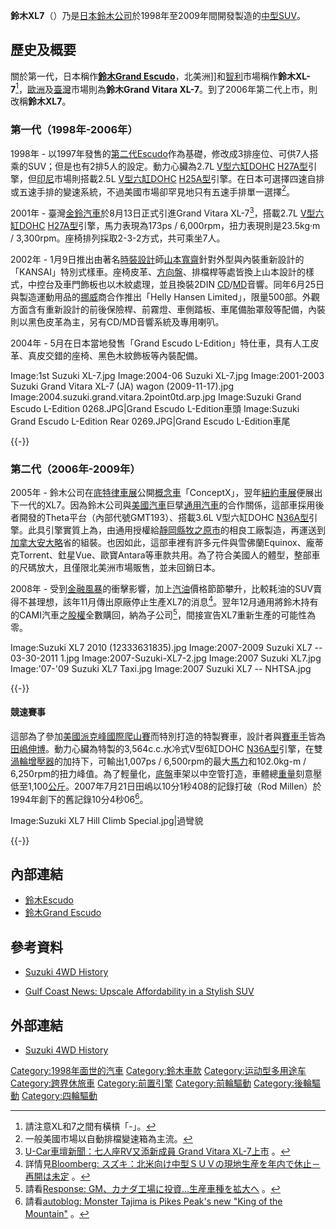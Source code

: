 '''鈴木XL7'''（{{lang-ja|スズキ・XL7}}）乃是[[日本|日本]][[鈴木公司|鈴木公司]]於1998年至2009年間開發製造的[[中型车|中型]][[運動型多用途車|SUV]]。

== 歷史及概要 ==
關於第一代，日本稱作'''[[鈴木Grand_Escudo|鈴木Grand Escudo]]'''，北美洲]]和[[智利|智利]]市場稱作'''鈴木XL-7'''<ref>請注意XL和7之間有橫槓「-」。</ref>，[[歐洲|歐洲]]及[[臺灣|臺灣]]市場則為'''鈴木Grand Vitara XL-7'''。到了2006年第二代上市，則改稱'''鈴木XL7'''。

=== 第一代（1998年-2006年） ===
{{Infobox Automobile
| image          = [[File:1st-Suzuki-XL7.jpg|250px]]<br />[[File:2001-2003_Suzuki_Grand_Vitara_XL-7_(JA)_wagon_(2010-02-24)_02.jpg|250px]]
| name           = 鈴木Grand Escudo
| aka            = 鈴木XL-7（[[北美洲|北美洲]]、[[智利|智利]]）<br>鈴木Grand Vitara XL-7（[[歐洲|歐洲]]、臺灣）
| manufacturer   = [[鈴木公司|鈴木公司]]
| parent_company = 
| production     = 1998年-2006年
| predecessor    = 
| successor      = [[鈴木XL7|鈴木XL7]]
| class          = [[中型车|中型]][[運動型多用途車|SUV]]
| layout         = [[前置後驅|FR]]、[[四轮驱动#適時四驅|適時4WD]]
| platform       = 
| body_style     = 五門[[掀背車|掀背車]]
| engine         = 2.5L [[V6发动机|V型六缸]]DOHC [[鈴木H族引擎#H25A型|H25A型]]引擎（[[印尼|印尼]]）<br>2.7L [[V6发动机|V型六缸]]DOHC [[鈴木H族引擎#H27A型|H27A型]]引擎
| transmission   = 四速自動排檔、五速手動排檔
| wheelbase      = 2,800mm
| length         = 4,640mm
| width          = 1,780mm
| height         = 1,740mm
| weight         = 1,680kg
| ftrack         = 
| rtrack         = 
| fuel_economy   = 
| fuel_capacity  = 
| related        = [[鈴木Escudo|鈴木Escudo]]
| similar        = 
| designer       = 
}}

{{main|鈴木Grand Escudo}}
1998年 - 以1997年發售的[[鈴木Escudo#第二代（1997年-2005年）|第二代Escudo]]作為基礎，修改成3排座位、可供7人搭乘的SUV；但是也有2排5人的設定。動力心臟為2.7L [[V6发动机|V型六缸]]DOHC [[鈴木H族引擎#H27A型|H27A型]]引擎，但[[印尼|印尼]]市場則搭載2.5L [[V6发动机|V型六缸]]DOHC [[鈴木H族引擎#H25A型|H25A型]]引擎。在日本可選擇四速自排或五速手排的變速系統，不過美國市場卻罕見地只有五速手排單一選擇<ref>一般美國市場以自動排檔變速箱為主流。</ref>。

2001年 - 臺灣[[金鈴汽車|金鈴汽車]]於8月13日正式引進Grand Vitara XL-7<ref>[http://news.u-car.com.tw/1089.html U-Car車壇新聞：七人座RV又添新成員 Grand Vitara XL-7上市] {{Wayback|url=http://news.u-car.com.tw/1089.html |date=20160304113040 }}。</ref>，搭載2.7L [[V6发动机|V型六缸]]DOHC [[鈴木H族引擎#H27A型|H27A型]]引擎，馬力表現為173ps / 6,000rpm，扭力表現則是23.5kg·m / 3,300rpm。座椅排列採取2-3-2方式，共可乘坐7人。

2002年 - 1月9日推出由著名[[時裝設計|時裝設計]]師[[山本寬齋|山本寬齋]]針對外型與內裝重新設計的「KANSAI」特別式樣車。座椅皮革、[[方向盤|方向盤]]、排檔桿等處皆換上山本設計的樣式，中控台及車門飾板也以木紋處理，並且換裝2DIN [[CD|CD]]/[[MD|MD]]音響。同年6月25日與製造運動用品的[[挪威|挪威]]商{{link-en|荷力韓森|Helly Hansen}}合作推出「Helly Hansen Limited」，限量500部。外觀方面含有重新設計的前後保險桿、前霧燈、車側踏板、車尾備胎罩殼等配備，內裝則以黑色皮革為主，另有CD/MD音響系統及專用喇叭。

2004年 - 5月在日本當地發售「Grand Escudo L-Edition」特仕車，具有人工皮革、真皮交錯的座椅、黑色木紋飾板等內裝配備。

<gallery>
Image:1st Suzuki XL-7.jpg
Image:2004-06 Suzuki XL-7.jpg
Image:2001-2003 Suzuki Grand Vitara XL-7 (JA) wagon (2009-11-17).jpg
Image:2004.suzuki.grand.vitara.2point0td.arp.jpg
Image:Suzuki Grand Escudo L-Edition 0268.JPG|Grand Escudo L-Edition車頭
Image:Suzuki Grand Escudo L-Edition Rear 0269.JPG|Grand Escudo L-Edition車尾
</gallery>
{{-}}

=== 第二代（2006年-2009年） ===
{{Infobox Automobile
| image          = [[File:Suzuki_XL7_--_08-28-2009.jpg|250px]]<br />[[File:Suzuki_XL7_V6_2010_(15033351949).jpg|250px]]
| name           = 鈴木XL7
| aka            = 
| manufacturer   = [[鈴木公司|鈴木公司]]
| parent_company = 
| production     = 2006年-2009年
| predecessor    = [[鈴木Grand_Escudo|鈴木Grand Escudo]]
| successor      = 
| class          = [[中型车|中型]][[運動型多用途車|SUV]]/[[跨界休旅車|跨界休旅車]]
| layout         = [[前置前驅|FF]]、[[四轮驱动|4WD]]
| platform       = 通用Theta平台
| body_style     = 五門[[掀背車|掀背車]]
| engine         = 3.6L [[V6发动机|V型六缸]]DOHC [[鈴木N族引擎#N36A型|N36A型]]引擎
| transmission   = 五速自動排檔
| wheelbase      = 2,857mm
| length         = 4,995mm
| width          = 1,835mm
| height         = 1,750mm
| weight         = 
| ftrack         = 
| rtrack         = 
| fuel_economy   = 
| fuel_capacity  = 
| related        = 雪佛蘭Equinox、龐蒂克Torrent、釷星Vue、歐寶Antara
| similar        = 
| designer       = 
}}

2005年 - 鈴木公司在[[底特律車展|底特律車展]]公開[[概念車|概念車]]「ConceptX」，翌年[[纽约国际车展|紐約車展]]便展出下一代的XL7。因為鈴木公司與[[美國|美國]][[汽車|汽車]]巨擘[[通用汽車|通用汽車]]的合作關係，這部車採用後者開發的Theta平台（內部代號GMT193）、搭載3.6L V型六缸DOHC [[鈴木N族引擎#N36A型|N36A型]]引擎。此具引擎實質上為{{link-en|通用High Feature族引擎|GM High Feature engine}}，由通用授權給[[靜岡縣|靜岡縣]][[牧之原市|牧之原市]]的相良工廠製造，再運送到[[加拿大|加拿大]][[安大略|安大略]]省的{{link-en|CAMI汽車公司|CAMI Automotive}}組裝。也因如此，這部車裡有許多元件與雪佛蘭Equinox、龐蒂克Torrent、釷星Vue、歐寶Antara等車款共用。為了符合美國人的體型，整部車的尺碼放大，且僅限北美洲市場販售，並未回銷日本。

2008年 - 受到[[2007年–2008年環球金融危機|金融風暴]]的衝擊影響，加上[[汽油|汽油]]價格節節攀升，比較耗油的SUV賣得不甚理想，該年11月傳出原廠停止生產XL7的消息<ref>詳情見{{ja}}[http://www.bloomberg.com/apps/news?pid=newsarchive&sid=alji6HEurSf4&refer=jp_japan Bloomberg: スズキ：北米向け中型ＳＵＶの現地生産を年内で休止－再開は未定] {{Wayback|url=http://www.bloomberg.com/apps/news?pid=newsarchive&sid=alji6HEurSf4&refer=jp_japan |date=20150924181422 }}。</ref>。翌年12月通用將鈴木持有的CAMI汽車之[[股票|股權]]全數購回，納為子公司<ref>請看{{ja}}[http://response.jp/article/2013/03/18/193900.html Response: GM、カナダ工場に投資…生産車種を拡大へ] {{Wayback|url=http://response.jp/article/2013/03/18/193900.html |date=20210215012539 }}。</ref>，間接宣告XL7重新生產的可能性為零。

<gallery>
Image:Suzuki XL7 2010 (12333631835).jpg
Image:2007-2009 Suzuki XL7 -- 03-30-2011 1.jpg
Image:2007-Suzuki-XL7-2.jpg
Image:2007 Suzuki XL7.jpg
Image:'07-'09 Suzuki XL7 Taxi.jpg
Image:2007 Suzuki XL7 -- NHTSA.jpg
</gallery>
{{-}}

==== 競速賽事 ====
{{Infobox Automobile
| image          = [[File:Suzuki_XL-7.JPG|250px]]
| name           = 鈴木運動XL7爬山賽特製車<ref name="#1">此名為暫譯，並非官方中文正式名稱。</ref><br>Suzuki Sport XL7 Hill Climb Special
| aka            = 
| manufacturer   = 鈴木運動公司（[[IRD公司|IRD公司]]前身）
| parent_company = [[鈴木公司|鈴木公司]]
| production     = 2007年
| predecessor    = [[鈴木Escudo#競速賽事|鈴木運動Escudo爬山賽特製車]]<ref name="#1"/><br>Suzuki Sport Escudo Hill Climb Special
| successor      = [[鈴木SX4#競速賽事|怪獸運動SX4爬山賽特製車]]<ref name="#1"/><br>Monster Sport SX4 Hill Climb Special
| class          = 
| layout         = [[四輪驅動|4WD]]
| platform       = 
| body_style     = 五門[[掀背車|掀背車]]
| engine         = 3,564c.c.水冷式V型6缸DOHC [[鈴木N族引擎#N36A型|N36A型]]雙[[渦輪增壓器|渦輪增壓]]引擎<br>最大馬力：1,007ps / 6,500rpm<br>最大扭力：102.0kg-m / 6,250rpm
| transmission   = 六速序列式手動排檔
| wheelbase      = 2,818mm
| length         = 5,300mm
| width          = 1,960mm
| height         = 1,500mm
| weight         = 1,100kg
| ftrack         = 
| rtrack         = 
| fuel_economy   = 
| fuel_capacity  = 
| related        = 
| similar        = 
| designer       = 
}}

這部為了參加[[美國|美國]][[派克峰國際爬山賽|派克峰國際爬山賽]]而特別打造的特製賽車，設計者與[[賽車手|賽車手]]皆為[[田嶋伸博|田嶋伸博]]。動力心臟為特製的3,564c.c.水冷式V型6缸DOHC [[鈴木N族引擎#N36A型|N36A型]]引擎，在雙[[渦輪增壓器|渦輪增壓器]]的加持下，可輸出1,007ps / 6,500rpm的最大[[馬力|馬力]]和102.0kg-m / 6,250rpm的扭力峰值。為了輕量化，[[底盤|底盤]]車架以中空管打造，車體總[[重量|重量]]刻意壓低至1,100[[公斤|公斤]]。2007年7月21日田嶋以10分1秒408的記錄打破{{link-en|洛·米蘭|Rod Millen}}（Rod Millen）於1994年創下的舊記錄10分4秒06<ref>請看{{en}}[http://www.autoblog.com/2007/07/21/monster-tajima-is-pikes-peaks-new-king-of-the-mountain/ autoblog: Monster Tajima is Pikes Peak's new "King of the Mountain"] {{Wayback|url=http://www.autoblog.com/2007/07/21/monster-tajima-is-pikes-peaks-new-king-of-the-mountain/ |date=20210302035501 }}。</ref>。

<gallery>
Image:Suzuki XL7 Hill Climb Special.jpg|過彎貌
</gallery>
{{-}}

== 內部連結 ==
* [[鈴木Escudo|鈴木Escudo]]
* [[鈴木Grand_Escudo|鈴木Grand Escudo]]

== 參考資料 ==
* {{ja}}[http://www.suzuki.co.jp/car/entertainment/4wd_history/ Suzuki 4WD History] {{Wayback|url=http://www.suzuki.co.jp/car/entertainment/4wd_history/ |date=20210511155533 }}
* {{en}}[http://www.gulfcoastnews.com/RT2007SuzukiXL7.htm Gulf Coast News: Upscale Affordability in a Stylish SUV] {{Wayback|url=http://www.gulfcoastnews.com/RT2007SuzukiXL7.htm |date=20150924024202 }}
{{reflist}}

== 外部連結 ==
* {{ja}}[http://www.suzuki.co.jp/car/entertainment/4wd_history/ Suzuki 4WD History] {{Wayback|url=http://www.suzuki.co.jp/car/entertainment/4wd_history/ |date=20210511155533 }}

{{Suzuki timeline 1990 to 2020}}

[[Category:1998年面世的汽車|Category:1998年面世的汽車]]
[[Category:鈴木車款|Category:鈴木車款]]
[[Category:运动型多用途车|Category:运动型多用途车]]
[[Category:跨界休旅車|Category:跨界休旅車]]
[[Category:前置引擎|Category:前置引擎]]
[[Category:前輪驅動|Category:前輪驅動]]
[[Category:後輪驅動|Category:後輪驅動]]
[[Category:四輪驅動|Category:四輪驅動]]
